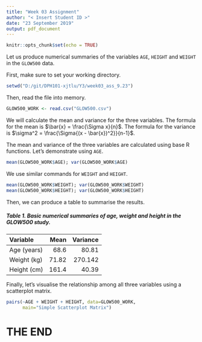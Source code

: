 ```yaml
---
title: "Week 03 Assignment"
author: "< Insert Student ID >"
date: "23 September 2019"
output: pdf_document
---
```


```r
knitr::opts_chunk$set(echo = TRUE)
```

Let us produce numerical summaries of the variables `AGE`, `HEIGHT` and `WEIGHT` in the `GLOW500` data.

First, make sure to set your working directory.
```r
setwd("D:/git/DPH101-xjtlu/Y3/week03_ass_9.23")
```

Then, read the file into memory.
```r
GLOW500_WORK <- read.csv("GLOW500.csv")
```

We will calculate the mean and variance for the three variables. The formula for the mean is $\bar{x} = \frac{\Sigma x}{n}$. The formula for the variance is $\sigma^2 = \frac{\Sigma{(x - \bar{x})^2}}{n-1}$.

The mean and variance of the three variables are calculated using base R functions. Let's demonstrate using `AGE`.
```r
mean(GLOW500_WORK$AGE); var(GLOW500_WORK$AGE)
```

We use similar commands for `WEIGHT` and `HEIGHT`.
```r
mean(GLOW500_WORK$WEIGHT); var(GLOW500_WORK$WEIGHT)
mean(GLOW500_WORK$HEIGHT); var(GLOW500_WORK$HEIGHT)
```

Then, we can produce a table to summarise the results.

##### Table 1. Basic numerical summaries of age, weight and height in the GLOW500 study. 
| Variable    |  Mean  | Variance |
|:------------|-------:|---------:|
| Age (years) | 68.6   | 80.81    |
| Weight (kg) | 71.82  | 270.142  |
| Height (cm) | 161.4  | 40.39    |

Finally, let's visualise the relationship among all three variables using a scatterplot matrix.
```r
pairs(~AGE + WEIGHT + HEIGHT, data=GLOW500_WORK,
      main="Simple Scatterplot Matrix")
```

# THE END